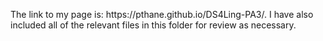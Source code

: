 The link to my page is: https://pthane.github.io/DS4Ling-PA3/.  I have also included all of the relevant files in this folder for review as necessary.
